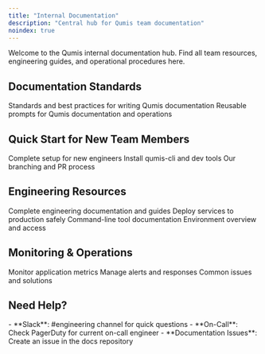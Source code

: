 ```yaml
---
title: "Internal Documentation"
description: "Central hub for Qumis team documentation"
noindex: true
---
```


Welcome to the Qumis internal documentation hub. Find all team resources, engineering guides, and operational procedures here.

## Documentation Standards

<CardGroup cols={2}>
  <Card
    title="Writing Style Guide"
    icon="pen-line"
    href="/internal/documentation/writing-style-guide"
  >
    Standards and best practices for writing Qumis documentation
  </Card>
  <Card
    title="Qumis Prompt Library"
    icon="sparkles"
    href="/internal/documentation/prompt-library"
  >
    Reusable prompts for Qumis documentation and operations
  </Card>
</CardGroup>

## Quick Start for New Team Members

<CardGroup cols={3}>
  <Card
    title="Onboarding Guide"
    icon="user-plus"
    href="/internal/engineering/onboarding"
  >
    Complete setup for new engineers
  </Card>
  <Card
    title="Tools Setup"
    icon="wrench"
    href="/internal/engineering/tools-setup"
  >
    Install qumis-cli and dev tools
  </Card>
  <Card
    title="Git Workflow"
    icon="git-branch"
    href="/internal/engineering/git-branching-strategies"
  >
    Our branching and PR process
  </Card>
</CardGroup>

## Engineering Resources

<CardGroup cols={2}>
  <Card
    title="Engineering Hub"
    icon="code"
    href="/internal/engineering/"
  >
    Complete engineering documentation and guides
  </Card>
  <Card
    title="Production Deployment"
    icon="rocket"
    href="/internal/engineering/deployment/production-deployment"
  >
    Deploy services to production safely
  </Card>
  <Card
    title="qumis-cli Reference"
    icon="terminal"
    href="/internal/engineering/operations/qumis-cli-reference"
  >
    Command-line tool documentation
  </Card>
  <Card
    title="AWS Infrastructure"
    icon="cloud"
    href="/internal/engineering/infrastructure/aws-environments"
  >
    Environment overview and access
  </Card>
</CardGroup>

## Monitoring & Operations

<CardGroup cols={3}>
  <Card
    title="CloudWatch Logs"
    icon="chart-line"
    href="/internal/engineering/infrastructure/cloudwatch-monitoring"
  >
    Monitor application metrics
  </Card>
  <Card
    title="Alerts & Incidents"
    icon="bell"
    href="/internal/engineering/infrastructure/cloudwatch-alerts"
  >
    Manage alerts and responses
  </Card>
  <Card
    title="Troubleshooting"
    icon="circle-alert"
    href="/internal/engineering/troubleshooting/common-issues"
  >
    Common issues and solutions
  </Card>
</CardGroup>

## Need Help?

<Info>
  - **Slack**: #engineering channel for quick questions
  - **On-Call**: Check PagerDuty for current on-call engineer
  - **Documentation Issues**: Create an issue in the docs repository
</Info>